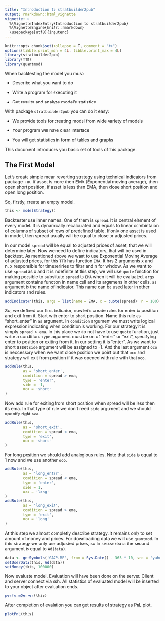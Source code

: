 ```yaml
---
title: "Introduction to stratbuilder2pub"
output: rmarkdown::html_vignette
vignette: >
  %\VignetteIndexEntry{Introduction to stratbuilder2pub}
  %\VignetteEngine{knitr::rmarkdown}
  \usepackage[utf8]{inputenc}
---
```


```r
knitr::opts_chunk$set(collapse = T, comment = "#>")
options(tibble.print_min = 4L, tibble.print_max = 4L)
library(stratbuilder2pub)
library(TTR)
library(quantmod)
```


When backtesting the model you must:

* Describe what you want to do

* Write a program for executing it

* Get results and analyze model's statistics

With package `stratbuilder2pub` you can do it easy:

* We provide tools for creating model from wide variety of models

* Your program will have clear interface

* You will get statistics in form of tables and graphs

This document introduces you basic set of tools of this package.

## The First Model

Let's create simple mean reverting strategy using technical indicators from package `TTR`. If asset is more then EMA (Exponential moving average), then open short position, if asset is less then EMA, then close short position and open long position. 

So, firstly, create an empty model.

```r
this <- modelStrategy()
```

Backtester use inner names. One of them is `spread`. It is central element of every model. It is dynamically recalculated and equals to 
linear combintaion of columns of subset of rows of predefined table. If only one asset is used in model, then spread usually will be equal to close or adjusted prices. 

In our model `spread` will be equal to adjusted prices of asset, that we will determine later. Now we need to define indicators, that will be used in backtest. As mentioned above we want to use Exponential Moving Average of adjusted prices, for this `TTR` has function `EMA`. It has 2 arguments x and n. x responsible for timeseriries to filter and n for window. As we want to use `spread` as x and it is indefinite at this step, we will use `quote` function for making possible to substitute `spread` to `EMA` when it will be evaluated. `args` argument contains function in name cell and its argumens in other cells. `as` argument is the name of indicator. This name can be used later in other indicators and rules.
```r
addIndicator(this, args = list(name = EMA, x = quote(spread), n = 100), as = 'ema')
```

So, we defined our first indicator, now let's create rules for enter to position and exit from it. Start with enter to short position. Name this rule as "short_enter" in `as` argument. In `condition` argument we must write logical expression indicating when condition is working. For our strategy it is simply `spread > ema`. In this place we do not have to use `quote` function, just write a condition. `type` argument must be on of "enter" or "exit", specifying enter to position or exiting from it. In our setting it is "enter". As we want to short asset `side` argument will be assigned to -1. And the last argument `oco` is neccessary when we want close position we point out that `oco` and strategy will exit from position if it was opened with rule with that `oco`.
```r
addRule(this, 
        as = 'short_enter', 
        condition = spread > ema, 
        type = 'enter', 
        side = -1,
        oco = 'short' 
)
```

Now add rule for exiting from short position when spread will be less then its ema. In that type of rule we don't need `side` argument and we should specify right `oco`.
```r
addRule(this,
        as = 'short_exit', 
        condition = spread < ema, 
        type = 'exit',
        oco = 'short' 
)
```

For long position we should add analogious rules. Note that `side` is equal to 1 now and we use another `oco`. 
```r
addRule(this, 
        as = 'long_enter', 
        condition = spread < ema,
        type = 'enter',
        side = 1,
        oco = 'long'
)
addRule(this, 
        as = 'long_exit',
        condition = spread > ema,
        type = 'exit',
        oco = 'long'
)
```

At this step we almost completly describe strategy. It remains only to set amount of money and prices. For downloading data we will use `quantmod`. In this strategy we only use adjusted prices, so in `setUserData` the second argument is equal to `Ad(data)`.
```r
data <- getSymbols('GAZP.ME', from = Sys.Date() - 365 * 10, src = 'yahoo', auto.assign = FALSE)
setUserData(this, Ad(data))
setMoney(this, 100000)
```

Now evaluate model. Evaluation will have been done on the server. Client and server connect via ssh. All statistics of evaluated model will be inserted to your object after evaluation ends.
```r
performServer(this)
```

After completion of evalution you can get results of strategy as PnL plot.
```r
plotPnL(this)
```


